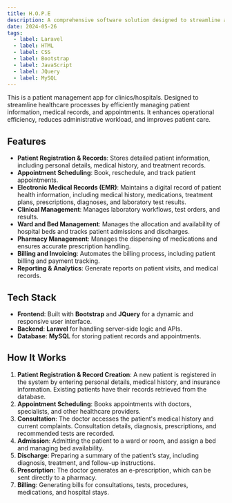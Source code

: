 ```yaml
---
title: H.O.P.E
description: A comprehensive software solution designed to streamline and manage the operations of healthcare facilities
date: 2024-05-26
tags:
  - label: Laravel
  - label: HTML
  - label: CSS
  - label: Bootstrap
  - label: JavaScript
  - label: JQuery
  - label: MySQL
---
```


This is a patient management app for clinics/hospitals. Designed to streamline healthcare processes by efficiently managing patient information, medical records, and appointments. It enhances operational efficiency, reduces administrative workload, and improves patient care.

## Features

- **Patient Registration & Records**: Stores detailed patient information, including personal details, medical history, and treatment records.
- **Appointment Scheduling**: Book, reschedule, and track patient appointments.
- **Electronic Medical Records (EMR)**: Maintains a digital record of patient health information, including medical history, medications, treatment plans, prescriptions, diagnoses, and laboratory test results.
- **Clinical Management**: Manages laboratory workflows, test orders, and results.
- **Ward and Bed Management**: Manages the allocation and availability of hospital beds and tracks patient admissions and discharges.
- **Pharmacy Management**: Manages the dispensing of medications and ensures accurate prescription handling.
- **Billing and Invoicing**: Automates the billing process, including patient billing and payment tracking.
- **Reporting & Analytics**: Generate reports on patient visits, and medical records.

## Tech Stack

- **Frontend**: Built with **Bootstrap** and **JQuery** for a dynamic and responsive user interface.
- **Backend**: **Laravel** for handling server-side logic and APIs.
- **Database**: **MySQL** for storing patient records and appointments.


## How It Works

1. **Patient Registration & Record Creation**: A new patient is registered in the system by entering personal details, medical history, and insurance information. Existing patients have their records retrieved from the database.
2. **Appointment Scheduling**: Books appointments with doctors, specialists, and other healthcare providers.
3. **Consultation**: The doctor accesses the patient's medical history and current complaints. Consultation details, diagnosis, prescriptions, and recommended tests are recorded.
4. **Admission**: Admitting the patient to a ward or room, and assign a bed and managing bed availability.
5. **Discharge**: Preparing a summary of the patient’s stay, including diagnosis, treatment, and follow-up instructions.
6. **Prescription**: The doctor generates an e-prescription, which can be sent directly to a pharmacy.
7. **Billing**: Generating bills for consultations, tests, procedures, medications, and hospital stays.
